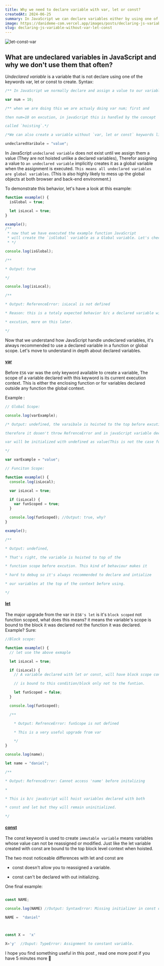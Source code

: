 ```yaml
---
title: Why we need to declare variable with var, let or const?
createdAt: 2024-06-25
summary: In JavaScript we can declare variables either by using one of these keyword `var, let or const`, or simply without any of them. A variable declared this way have the same behavior as a variable declared with the `var` keyword (more on this in the post).
image: https://danideme-com.vercel.app/images/posts/declaring-js-variable-without-var-let-const.jpeg
slug: declaring-js-variable-without-var-let-const
---
```


![let-const-var](https://danideme-com.vercel.app/images/posts/declaring-js-variable-without-var-let-const.jpeg)

## What are undeclared variables in JavaScript and why we don't use them that often?

_Undeclared variable_ is a variable that is not declare using one of the keywords var, let or const to create.
Syntax:

```js
/** In JavaScript we normally declare and assign a value to our variables like */

var num = 10;

/** when we are doing this we are actualy doing var num; first and

then num=10 on excution, in javaScript this is handled by the concept

called `hoisting`.*/

/*We can also create a variable without `var, let or const` keywords like*/

undeclaredVaribale = "value";
```

In JavaScript `undeclared variable` does not exist until we assign them a value (They are not hoisted unlike a declared variables), Therefor assigning a value to `an undeclared variable` implicitly creates it as a global variable
when the assignment is executed. `This means all undeclared variables are global variables`. (This is also highly likely to mess up the global objects at both browser and back-end environment.)

To demonstrate this behavior, let's have a look at this example:

```js
function example() {
  isGlobal = true;

  let isLocal = true;
}

example();
/**
 * now that we have executed the example function JavaScript
 * will create the `isGlobal` variable as a Global variable. Let's check this
 * */

console.log(isGlobal);

/**

* Output: true

*/

console.log(isLocal);

/**

* Output: ReferenceError: isLocal is not defined

* Reason: this is a totaly expected behavior b/c a declared variable will be first hoisted at either function scope or global scope before function

* excution, more on this later.

*/
```

Now that we understand how JavaScript handle undeclared variables, it's always recommended to use a declared variable in a function or global scope. Let's move to understand in depth about declared variables.

#### [var](#var)

<a id="var"></a>

Before `ES6` var was the only keyword available to create a variable, The scope of a variable declared with this keyword is its current execution context.
This is either the enclosing function or for variables declared outside any function the global context.

Example :

```js
// Global Scope:

console.log(varExample);

/* Output: undefined, the varaibale is hoisted to the top before excution

therefore it dosen't throw RefrenceError and in javaScript variable declared with

var will be initialized with undefined as value(This is not the case for let and const)

*/

var varExample = "value";

// Funciton Scope:

function example() {
  console.log(isLocal);

  var isLocal = true;

  if (isLocal) {
    var funScoped = true;
  }

  console.log(funScoped); //Output: true, why?
}

example();

/**

* Output: undefined,

* That's right, the variable is hoisted to top of the

* function scope before excution. This kind of behaviour makes it

* hard to debug so it's always recommended to declare and intialize

* our variables at the top of the context before using.

*/
```

#### [let](#let)

<a id="let"></a>

The major upgrade from the var in `ES6's let` is it's `block scoped` not function scoped, what does this means? it means the variable's
scope is bound to the block it was declared not the function it was declared. Example? Sure:

```js
//Block scope:

function example() {
  // let use the above exmaple

  let isLocal = true;

  if (isLocal) {
    // A variable declared with let or const, will have block scope context i.e the context in this condition

    // is bound to this condition/block only not to the funtion.

    let funScoped = false;
  }

  console.log(funScoped);

  /**

    * Output: RefrenceError: funScope is not defined

    * This is a very useful upgrade from var

    */
}

console.log(name);

let name = "daniel";

/**

* Output: RefrenceError: Cannot access 'name' before initalizing

*

* This is b/c javaScript will hoist variables declared with both

* const and let but they will remain uninitialized.

*/
```

#### [const](#const)

<a id="const"></a>

The const keyword is used to create `immutable variable` means variables whose value can not be reassigned or modified. Just like the let
variable created with const are bound to the top block level context when hoisted.

The two most noticeable differences with let and const are

- const doesn't allow you to reassigned a variable.

- const can't be declared with out initializing.

One final example:

```js

const NAME;

console.log(NAME) //Output: SyntaxError: Missing initializer in const declaration

NAME =  "daniel"



const X =  'x'

X='y'  //Ouput: TypeError: Assignment to constant variable.

```

I hope you find something useful in this post , read one more post if you have 5 minutes more 🤖
